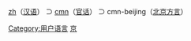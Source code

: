 [[:Category:zh_使用者|zh]]（[[汉语|汉语]]） ⊃ [[:Category:cmn_使用者|cmn]]（[[官话|官话]]） ⊃ cmn-beijing（[[北京方言|北京方言]]）

{{Babels|cmn-beijing|nativename=北京方言|zhname=北京方言|wikipedia=none|zero=0}}

[[Category:用户语言|Category:用户语言]]
[[Category:Cmn_使用者|京]]
